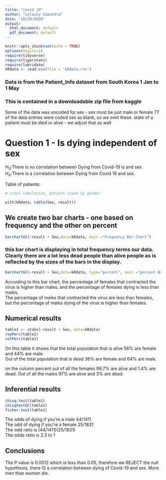 ```yaml
---
title: "covid 19"
author: "Lelainy Saavedra"
date: "10/20/2020"
output:
  html_document: default
  pdf_document: default
---
```


```r
knitr::opts_chunk$set(echo = TRUE)
options(digits=2)
require(tidyverse)
require(tigerstats)
require(lubridate)
kRdata <- read.csv(file = 'kRdata.csv')
```
### Data is from the Patient_Info dataset from South Korea 1 Jan to 1 May 
### This is contained in a downloadable zip file from kaggle

Some of the data was uncoded for sex - sex must be just male or female
77 of the data entries were coded sex  as blank, so we omit these.
state of a patient must be died or alive - we adjust that as well   
  
# Question 1 - Is dying independent of sex
$H_0$:There is no correlation between Dying from Covid-19 is and sex.  
$H_A$:There is a correlation between Dying from Covid 19 and sex.  




Table of patients:
```r

# cross tabulation, patient state by gender

with(kRdata, table(Sex, result))

```

## We create two bar charts - one based on frequency and the other on percent

```r
barchartGC(~result + Sex,data=kRdata, main ="Frequency Bar Chart")
```

  
### this bar chart is displaying in total frequency terms our data.  Clearly there are a lot less dead people than alive people as is reflected by the sizes of the bars in the display.  


```r
barchartGC(~result + Sex,data=kRdata, type="percent", main ="percent Bar Chart")
```

According to this bar chart, the percentage of females that contracted the virus is higher than males, and the percentage of females dying is less than males.    
The percentage of males that contracted the virus are less than females, but the percentage of males dying of the virus is higher than females.  
  
## Numerical results
```r
table1 <- xtabs(~result + Sex, data=kRdata)
rowPerc(table1)
colPerc(table1)
```
On this table it shows that the total population that is alive 56% are female and 44% are male.  
Out of the total population that is dead 36% are female and 64% are male.  

on the column percent out of all the females 98.7% are alive and 1.4% are dead.
Out of all the males 97% are alive and 3% are dead.  


## Inferential results 

```r
chisq.test(table1)
chisqtestGC(table1)
fisher.test(table1)
```
The odds of dying if you're a male 44/1411  
The odd of dying if you're a female 25/1831  
The odd ratio is (44/1411)(25/1831)    
The odds ratio is 2.3 to 1  

## Conclusions
The P value is 0.0012 which is less than 0.05, therefore we REJECT the null hypothesis, there IS a correlation between dying of Covid-19 and sex. More men than women die.
